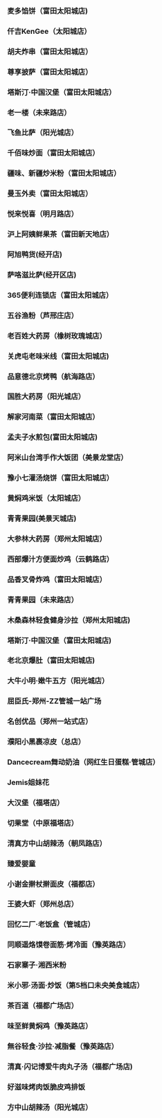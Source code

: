 ### 麦多馅饼（富田太阳城店)
### 仟吉KenGee（太阳城店） 
### 胡夫炸串（富田太阳城店）
### 尊享披萨（富田太阳城店）
### 塔斯汀·中国汉堡（富田太阳城店）
### 老一楼（未来路店）
### 飞鱼比萨（阳光城店）
### 千佰味炒面（富田太阳城店）
### 疆味、新疆炒米粉（富田太阳城店）
### 曼玉外卖（富田太阳城店）
### 悦来悦喜（明月路店）
### 沪上阿姨鲜果茶（富田新天地店）
### 阿旭鸭货(经开店)
### 萨咯滋比萨(经开区店)
### 365便利连锁店（富田太阳城店）
### 五谷渔粉（芦邢庄店）
### 老百姓大药房（橡树玫瑰城店）
### 关虎屯老味米线（富田太阳城店)
### 品意德北京烤鸭（航海路店）
### 国胜大药房（阳光城店）
### 解家河南菜（富田太阳城店）
### 孟夫子水煎包(富田太阳城店)
### 阿米山台湾手作大饭团（美景龙堂店）
### 豫小七灌汤烧饼（富田太阳城店）
### 黄焖鸡米饭（太阳城店）
### 青青果园(美景天城店)
### 大参林大药房（郑州太阳城店）
### 西部爆汁方便面炒鸡（云鹤路店）
### 品香叉骨炸鸡（富田太阳城店）
### 青青果园（未来路店）
### 木桑森林轻食健身沙拉（郑州太阳城店)
### 塔斯汀·中国汉堡（富田太阳城店)
### 老北京爆肚（富田太阳城店)
### 大牛小明·嫩牛五方（阳光城店）
### 屈臣氏-郑州-ZZ管城一站广场 
### 名创优品（郑州一站式店）
### 濮阳小黑裹凉皮（总店）
### Dancecream舞动奶油（网红生日蛋糕·管城店）
### Jemis姐妹花
### 大汉堡（福塔店）
### 切果堂（中原福塔店）
### 清真方中山胡辣汤（朝凤路店）
### 臻爱婴童 
### 小谢金擀杖擀面皮（福都店）
### 王婆大虾（郑州总店）
### 回忆二厂·老饭盒（管城店）
### 同顺遥烙馍卷面筋·烤冷面（豫英路店）
### 石家寨子·湘西米粉
### 米小邪·汤面·炒饭（第5档口未央美食城店）
### 茶百道（福都广场店）
### 味至鲜黄焖鸡（豫英路店）
### 無谷轻食·沙拉·减脂餐（豫英路店）
### 清真·闪记博爱牛肉丸子汤（福都广场店)
### 好滋味烤肉饭脆皮鸡排饭
### 方中山胡辣汤（阳光城店）
### 
